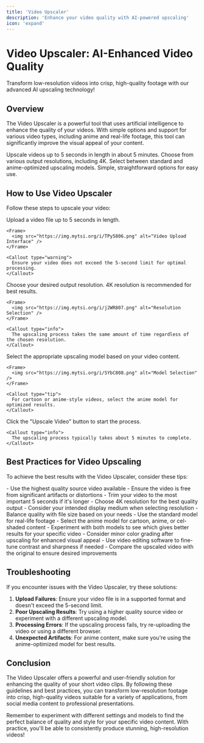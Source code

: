 ```yaml
---
title: 'Video Upscaler'
description: 'Enhance your video quality with AI-powered upscaling'
icon: 'expand'
---
```


# Video Upscaler: AI-Enhanced Video Quality

<Tip>
  Transform low-resolution videos into crisp, high-quality footage with our advanced AI upscaling technology!
</Tip>

## Overview

The Video Upscaler is a powerful tool that uses artificial intelligence to enhance the quality of your videos. With simple options and support for various video types, including anime and real-life footage, this tool can significantly improve the visual appeal of your content.

<CardGroup cols={2}>
  <Card title="Fast Processing" icon="bolt">
    Upscale videos up to 5 seconds in length in about 5 minutes.
  </Card>
  <Card title="High-Resolution Output" icon="tv">
    Choose from various output resolutions, including 4K.
  </Card>
  <Card title="Specialized Models" icon="robot">
    Select between standard and anime-optimized upscaling models.
  </Card>
  <Card title="User-Friendly Interface" icon="user">
    Simple, straightforward options for easy use.
  </Card>
</CardGroup>

## How to Use Video Upscaler

Follow these steps to upscale your video:

<Steps>
  <Step title="Upload Video" icon="upload">
    Upload a video file up to 5 seconds in length.
    
    <Frame>
      <img src="https://img.mytsi.org/i/TPy5806.png" alt="Video Upload Interface" />
    </Frame>
    
    <Callout type="warning">
      Ensure your video does not exceed the 5-second limit for optimal processing.
    </Callout>
  </Step>
  
  <Step title="Select Resolution" icon="expand">
    Choose your desired output resolution. 4K resolution is recommended for best results.
    
    <Frame>
      <img src="https://img.mytsi.org/i/j2WR807.png" alt="Resolution Selection" />
    </Frame>
    
    <Callout type="info">
      The upscaling process takes the same amount of time regardless of the chosen resolution.
    </Callout>
  </Step>
  
  <Step title="Choose Upscaling Model" icon="layer-group">
    Select the appropriate upscaling model based on your video content.
    
    <Frame>
      <img src="https://img.mytsi.org/i/SYbC808.png" alt="Model Selection" />
    </Frame>
    
    <Callout type="tip">
      For cartoon or anime-style videos, select the anime model for optimized results.
    </Callout>
  </Step>
  
  <Step title="Upscale Video" icon="play">
    Click the "Upscale Video" button to start the process.
    
    <Callout type="info">
      The upscaling process typically takes about 5 minutes to complete.
    </Callout>
  </Step>
</Steps>

## Best Practices for Video Upscaling

To achieve the best results with the Video Upscaler, consider these tips:

<AccordionGroup>
  <Accordion title="Choosing the Right Input Video" icon="film">
    - Use the highest quality source video available
    - Ensure the video is free from significant artifacts or distortions
    - Trim your video to the most important 5 seconds if it's longer
  </Accordion>
  
  <Accordion title="Selecting the Optimal Resolution" icon="tv">
    - Choose 4K resolution for the best quality output
    - Consider your intended display medium when selecting resolution
    - Balance quality with file size based on your needs
  </Accordion>
  
  <Accordion title="Using the Appropriate Model" icon="robot">
    - Use the standard model for real-life footage
    - Select the anime model for cartoon, anime, or cel-shaded content
    - Experiment with both models to see which gives better results for your specific video
  </Accordion>
  
  <Accordion title="Post-Processing Considerations" icon="sliders">
    - Consider minor color grading after upscaling for enhanced visual appeal
    - Use video editing software to fine-tune contrast and sharpness if needed
    - Compare the upscaled video with the original to ensure desired improvements
  </Accordion>
</AccordionGroup>

## Troubleshooting

If you encounter issues with the Video Upscaler, try these solutions:

1. **Upload Failures**: Ensure your video file is in a supported format and doesn't exceed the 5-second limit.
2. **Poor Upscaling Results**: Try using a higher quality source video or experiment with a different upscaling model.
3. **Processing Errors**: If the upscaling process fails, try re-uploading the video or using a different browser.
4. **Unexpected Artifacts**: For anime content, make sure you're using the anime-optimized model for best results.

## Conclusion

The Video Upscaler offers a powerful and user-friendly solution for enhancing the quality of your short video clips. By following these guidelines and best practices, you can transform low-resolution footage into crisp, high-quality videos suitable for a variety of applications, from social media content to professional presentations.

<Callout type="tip">
  Remember to experiment with different settings and models to find the perfect balance of quality and style for your specific video content. With practice, you'll be able to consistently produce stunning, high-resolution videos!
</Callout>